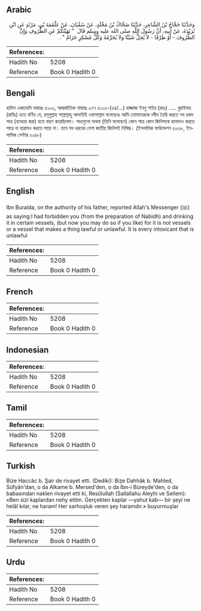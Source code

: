 ## Arabic


<div dir="rtl" lang="ar" style={{fontSize:'larger',backgroundColor:'#f8f9fa',padding:20}}>
وَحَدَّثَنَا حَجَّاجُ بْنُ الشَّاعِرِ، حَدَّثَنَا ضَحَّاكُ بْنُ مَخْلَدٍ، عَنْ سُفْيَانَ، عَنْ عَلْقَمَةَ بْنِ، مَرْثَدٍ عَنِ ابْنِ بُرَيْدَةَ، عَنْ أَبِيهِ، أَنَّ رَسُولَ اللَّهِ صلى الله عليه وسلم قَالَ ‏ "‏ نَهَيْتُكُمْ عَنِ الظُّرُوفِ وَإِنَّ الظُّرُوفَ - أَوْ ظَرْفًا - لاَ يُحِلُّ شَيْئًا وَلاَ يُحَرِّمُهُ وَكُلُّ مُسْكِرٍ حَرَامٌ ‏"‏ ‏.‏
</div>
<div style={{backgroundColor:'#f8f9fa',padding:20, marginBottom: 10}}><table> <thead> <tr> <th>References:</th> <th></th> </tr> </thead> <tbody><tr><td>Hadith No</td><td>5208</td></tr><tr><td>Reference</td><td>Book 0 Hadith 0</td></tr></tbody></table></div>

## Bengali


<div dir="ltr" lang="bn" style={{fontSize:'larger',backgroundColor:'#f8f9fa',padding:20}}>
হাদিস একাডেমি নাম্বারঃ ৫১০৩, আন্তর্জাতিক নাম্বারঃ ৯৭৭ ৫১০৩-(৬৪/...) হাজ্জাজ ইবনু শাইর (রহঃ) ..... বুরাইদাহ (রাযিঃ) হতে বর্ণিত যে, রসূলুল্লাহ সাল্লাল্লাহু আলাইহি ওয়াসাল্লাম বলেছেনঃ আমি তোমাদেরকে নবীয তৈরি করতে সব রকম পাত্র (ব্যবহার করা) হতে বারণ করেছিলাম। পাত্রগুলো অথবা (তিনি বলেছেন) কোন পাত্র কোন জিনিসকে হালালও করতে পারে না হারামও করতে পারে না। তবে সব ধরনের নেশা জাতীয় জিনিসই নিষিদ্ধ। (ইসলামিক ফাউন্ডেশন ৫০৩৮, ইসলামিক সেন্টার ৫০৪৮)
</div>
<div style={{backgroundColor:'#f8f9fa',padding:20, marginBottom: 10}}><table> <thead> <tr> <th>References:</th> <th></th> </tr> </thead> <tbody><tr><td>Hadith No</td><td>5208</td></tr><tr><td>Reference</td><td>Book 0 Hadith 0</td></tr></tbody></table></div>

## English


<div dir="ltr" lang="en" style={{fontSize:'larger',backgroundColor:'#f8f9fa',padding:20}}>
Ibn Buraida, on the authority of his father, reported Allah's Messenger (ﷺ) as saying:I had forbidden you (from the preparation of Nabidh) and drinking it in certain vessels, (but now you may do so if you like) for it is not vessels or a vessel that makes a thing lawful or unlawful. It is every intoxicant that is unlawful
</div>
<div style={{backgroundColor:'#f8f9fa',padding:20, marginBottom: 10}}><table> <thead> <tr> <th>References:</th> <th></th> </tr> </thead> <tbody><tr><td>Hadith No</td><td>5208</td></tr><tr><td>Reference</td><td>Book 0 Hadith 0</td></tr></tbody></table></div>

## French


<div dir="ltr" lang="fr" style={{fontSize:'larger',backgroundColor:'#f8f9fa',padding:20}}>

</div>
<div style={{backgroundColor:'#f8f9fa',padding:20, marginBottom: 10}}><table> <thead> <tr> <th>References:</th> <th></th> </tr> </thead> <tbody><tr><td>Hadith No</td><td>5208</td></tr><tr><td>Reference</td><td>Book 0 Hadith 0</td></tr></tbody></table></div>

## Indonesian


<div dir="ltr" lang="id" style={{fontSize:'larger',backgroundColor:'#f8f9fa',padding:20}}>

</div>
<div style={{backgroundColor:'#f8f9fa',padding:20, marginBottom: 10}}><table> <thead> <tr> <th>References:</th> <th></th> </tr> </thead> <tbody><tr><td>Hadith No</td><td>5208</td></tr><tr><td>Reference</td><td>Book 0 Hadith 0</td></tr></tbody></table></div>

## Tamil


<div dir="ltr" lang="ta" style={{fontSize:'larger',backgroundColor:'#f8f9fa',padding:20}}>

</div>
<div style={{backgroundColor:'#f8f9fa',padding:20, marginBottom: 10}}><table> <thead> <tr> <th>References:</th> <th></th> </tr> </thead> <tbody><tr><td>Hadith No</td><td>5208</td></tr><tr><td>Reference</td><td>Book 0 Hadith 0</td></tr></tbody></table></div>

## Turkish


<div dir="ltr" lang="tr" style={{fontSize:'larger',backgroundColor:'#f8f9fa',padding:20}}>
Bize Haccâc b. Şair de rivayet etti. (Dediki): Bize Dahhâk b. Mahled, Süfyân'dan, o da Alkame b. Mersed'den, o da İbn-i Büreyde'den, o da babasından naklen rivayet etti ki, Resûlullah (Sallallahu Aleyhi ve Sellem): «Ben sizi kaplardan nehy ettim. Gerçekten kaplar —yahut kab— bir şeyi ne helâl kılar, ne haram! Her sarhoşluk veren şey haramdır.» buyurmuşlar
</div>
<div style={{backgroundColor:'#f8f9fa',padding:20, marginBottom: 10}}><table> <thead> <tr> <th>References:</th> <th></th> </tr> </thead> <tbody><tr><td>Hadith No</td><td>5208</td></tr><tr><td>Reference</td><td>Book 0 Hadith 0</td></tr></tbody></table></div>

## Urdu


<div dir="rtl" lang="ur" style={{fontSize:'larger',backgroundColor:'#f8f9fa',padding:20}}>

</div>
<div style={{backgroundColor:'#f8f9fa',padding:20, marginBottom: 10}}><table> <thead> <tr> <th>References:</th> <th></th> </tr> </thead> <tbody><tr><td>Hadith No</td><td>5208</td></tr><tr><td>Reference</td><td>Book 0 Hadith 0</td></tr></tbody></table></div>